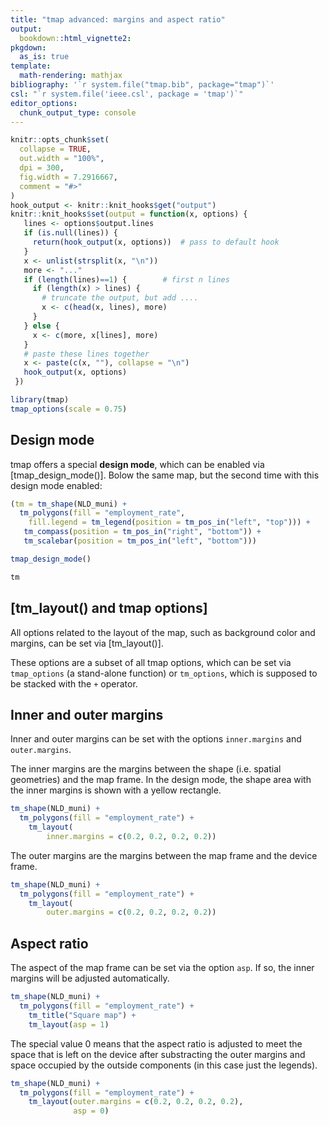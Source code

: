 ```yaml
---
title: "tmap advanced: margins and aspect ratio"
output: 
  bookdown::html_vignette2:
pkgdown:
  as_is: true
template:
  math-rendering: mathjax
bibliography: '`r system.file("tmap.bib", package="tmap")`'
csl: "`r system.file('ieee.csl', package = 'tmap')`"
editor_options: 
  chunk_output_type: console
---
```


```r
knitr::opts_chunk$set(
  collapse = TRUE,
  out.width = "100%",
  dpi = 300,
  fig.width = 7.2916667,
  comment = "#>"
)
hook_output <- knitr::knit_hooks$get("output")
knitr::knit_hooks$set(output = function(x, options) {
   lines <- options$output.lines
   if (is.null(lines)) {
     return(hook_output(x, options))  # pass to default hook
   }
   x <- unlist(strsplit(x, "\n"))
   more <- "..."
   if (length(lines)==1) {        # first n lines
     if (length(x) > lines) {
       # truncate the output, but add ....
       x <- c(head(x, lines), more)
     }
   } else {
     x <- c(more, x[lines], more)
   }
   # paste these lines together
   x <- paste(c(x, ""), collapse = "\n")
   hook_output(x, options)
 })

```


```r
library(tmap)
tmap_options(scale = 0.75)
```


## Design mode

tmap offers a special **design mode**, which can be enabled via [tmap_design_mode()]. Bolow the same map, but the second time with this design mode enabled:

```r
(tm = tm_shape(NLD_muni) +
  tm_polygons(fill = "employment_rate", 
    fill.legend = tm_legend(position = tm_pos_in("left", "top"))) +
   tm_compass(position = tm_pos_in("right", "bottom")) +
   tm_scalebar(position = tm_pos_in("left", "bottom")))

tmap_design_mode()

tm
```


## [tm_layout() and tmap options]

All options related to the layout of the map, such as background color and margins, can be set via [tm_layout()].

These options are a subset of all tmap options, which can be set via `tmap_options` (a stand-alone function) or `tm_options`, which is supposed to be stacked with the `+` operator.

## Inner and outer margins

Inner and outer margins can be set with the options `inner.margins` and `outer.margins`. 

The inner margins are the margins between the shape (i.e. spatial geometries) and the map frame. In the design mode, the shape area with the inner margins is shown with a yellow rectangle.




```r
tm_shape(NLD_muni) +
  tm_polygons(fill = "employment_rate") +
	tm_layout(
		inner.margins = c(0.2, 0.2, 0.2, 0.2))
```

The outer margins are the margins between the map frame and the device frame.


```r
tm_shape(NLD_muni) +
  tm_polygons(fill = "employment_rate") +
	tm_layout(
		outer.margins = c(0.2, 0.2, 0.2, 0.2))
```

## Aspect ratio

The aspect of the map frame can be set via the option `asp`. If so, the inner margins will be adjusted automatically.

```r
tm_shape(NLD_muni) +
  tm_polygons(fill = "employment_rate") +
	tm_title("Square map") +
	tm_layout(asp = 1)
```

The special value 0 means that the aspect ratio is adjusted to meet the space that is left on the device after substracting the outer margins and space occupied by the outside components (in this case just the legends).

```r
tm_shape(NLD_muni) +
  tm_polygons(fill = "employment_rate") +
	tm_layout(outer.margins = c(0.2, 0.2, 0.2, 0.2),
			  asp = 0)
```

